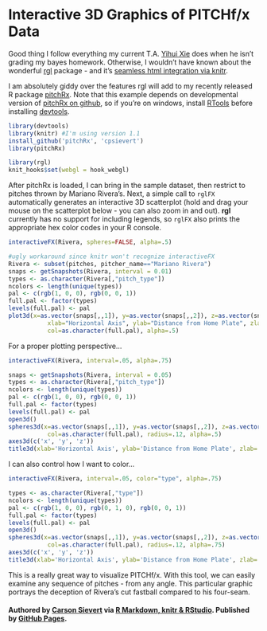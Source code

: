 Interactive 3D Graphics of PITCHf/x Data
=======================================

<!--- view local page:
browseURL(paste0('http://127.0.0.1:', tools:::httpdPort, '/library/pitchRx/doc/index.html'))
-->

Good thing I follow everything my current T.A. [Yihui Xie](http://yihui.name) does when he isn't grading my bayes homework. Otherwise, I wouldn't have known about the wonderful [rgl](http://cran.r-project.org/web/packages/rgl/index.html) package - and it's [seamless html integration via knitr](https://twitter.com/xieyihui/status/302513617906044930).

I am absolutely giddy over the features rgl will add to my recently released R package [pitchRx](http://cran.r-project.org/web/packages/pitchRx/). Note that this example depends on developmental version of [pitchRx on github](https://github.com/cpsievert/), so if you're on windows, install [RTools](http://cran.rstudio.com/bin/windows/Rtools/) before installing [devtools](http://cran.r-project.org/web/packages/devtools/index.html).


```r
library(devtools)
library(knitr) #I'm using version 1.1
install_github('pitchRx', 'cpsievert')
library(pitchRx)
```

```r
library(rgl)
knit_hooks$set(webgl = hook_webgl)
```

After pitchRx is loaded, I can bring in the sample dataset, then restrict to pitches thrown by Mariano Rivera's.  Next, a simple call to `rglFX` automatically generates an interactive 3D scatterplot (hold and drag your mouse on the scatterplot below - you can also zoom in and out). **rgl** currently has no support for including legends, so `rglFX` also prints the appropriate hex color codes in your R console.

```r
interactiveFX(Rivera, spheres=FALSE, alpha=.5)
```

```r
#ugly workaround since knitr won't recognize interactiveFX
Rivera <- subset(pitches, pitcher_name=="Mariano Rivera")
snaps <- getSnapshots(Rivera, interval = 0.01)
types <- as.character(Rivera[,"pitch_type"])
ncolors <- length(unique(types))
pal <- c(rgb(1, 0, 0), rgb(0, 0, 1))
full.pal <- factor(types)
levels(full.pal) <- pal
plot3d(x=as.vector(snaps[,,1]), y=as.vector(snaps[,,2]), z=as.vector(snaps[,,3]),
           xlab="Horizontal Axis", ylab="Distance from Home Plate", zlab="Height From Ground",
           col=as.character(full.pal), alpha=.5)
```

For a proper plotting perspective...

```r
interactiveFX(Rivera, interval=.05, alpha=.75)
```

```r
snaps <- getSnapshots(Rivera, interval = 0.05)
types <- as.character(Rivera[,"pitch_type"])
ncolors <- length(unique(types))
pal <- c(rgb(1, 0, 0), rgb(0, 0, 1))
full.pal <- factor(types)
levels(full.pal) <- pal
open3d()
spheres3d(x=as.vector(snaps[,,1]), y=as.vector(snaps[,,2]), z=as.vector(snaps[,,3]),
           col=as.character(full.pal), radius=.12, alpha=.5)
axes3d(c('x', 'y', 'z')) 
title3d(xlab='Horizontal Axis', ylab='Distance from Home Plate', zlab='Height From Ground')
```

I can also control how I want to color...

```r
interactiveFX(Rivera, interval=.05, color="type", alpha=.75)
```

```r
types <- as.character(Rivera[,"type"])
ncolors <- length(unique(types))
pal <- c(rgb(1, 0, 0), rgb(0, 1, 0), rgb(0, 0, 1))
full.pal <- factor(types)
levels(full.pal) <- pal
open3d()
spheres3d(x=as.vector(snaps[,,1]), y=as.vector(snaps[,,2]), z=as.vector(snaps[,,3]),
           col=as.character(full.pal), radius=.12, alpha=.75)
axes3d(c('x', 'y', 'z')) 
title3d(xlab='Horizontal Axis', ylab='Distance from Home Plate', zlab='Height From Ground')
```

This is a really great way to visualize PITCHf/x. With this tool, we can easily examine any sequence of pitches - from any angle. This particular graphic portrays the deception of Rivera's cut fastball compared to his four-seam.


#### Authored by <a href="http://cpsievert.github.com/home.html">Carson Sievert</a> via <a href="http://www.rstudio.com/ide/docs/authoring/using_markdown">R Markdown, knitr & RStudio</a>. Published by <a href="http://pages.github.com/">GitHub Pages</a>.